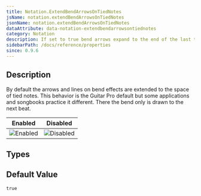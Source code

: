 ```yaml
---
title: Notation.ExtendBendArrowsOnTiedNotes
jsName: notation.extendBendArrowsOnTiedNotes
jsonName: notation.extendBendArrowsOnTiedNotes
dataAttribute: data-notation-extendbendarrowsontiednotes
category: Notation
description: If set to true bend arrows expand to the end of the last tied note of the string. Otherwise they end on the next beat.
sidebarPath: /docs/reference/properties
since: 0.9.6
---
```



## Description

By default the arrows and lines on bend effects are extended to the space of tied notes. This behavior is the Guitar Pro default but some applications and songbooks practice it different. 
There the bend only is drawn to the next beat.

<PropertyDescription metadata={metadata} />

| Enabled                                                                     | Disabled                                                                      |
|-----------------------------------------------------------------------------|-------------------------------------------------------------------------------|
| ![Enabled](/img/reference/property/extendbendarrowsontiednotes-enabled.png) | ![Disabled](/img/reference/property/extendbendarrowsontiednotes-disabled.png) |

## Types

<TypeTable>
    <TypeRow name="bool" />
</TypeTable>

## Default Value

`true`
